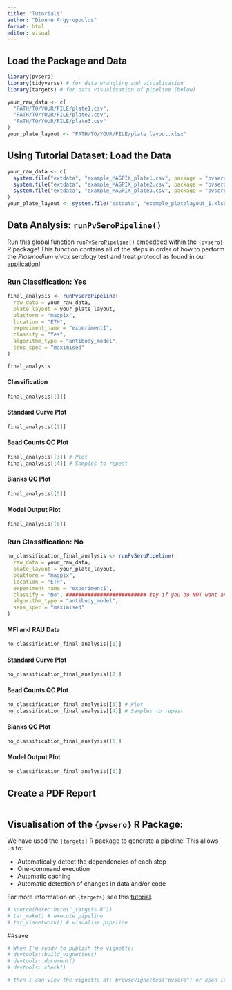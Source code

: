 ```yaml
---
title: "Tutorials"
author: "Dionne Argyropoulos"
format: html
editor: visual
---
```


## Load the Package and Data

```r
library(pvsero)
library(tidyverse) # for data wrangling and visualisation
library(targets) # for data visualisation of pipeline (below)

your_raw_data <- c(
  "PATH/TO/YOUR/FILE/plate1.csv",
  "PATH/TO/YOUR/FILE/plate2.csv",
  "PATH/TO/YOUR/FILE/plate3.csv"
)
your_plate_layout <- "PATH/TO/YOUR/FILE/plate_layout.xlsx"
```

## Using Tutorial Dataset: Load the Data

```r
your_raw_data <- c(
  system.file("extdata", "example_MAGPIX_plate1.csv", package = "pvsero"),
  system.file("extdata", "example_MAGPIX_plate2.csv", package = "pvsero"), 
  system.file("extdata", "example_MAGPIX_plate3.csv", package = "pvsero")
)
your_plate_layout <- system.file("extdata", "example_platelayout_1.xlsx", package = "pvsero")
```

## Data Analysis: `runPvSeroPipeline()` 

Run this global function `runPvSeroPipeline()` embedded within the `{pvsero}` R package! This function contains all of the steps in order of how to perform the *Plasmodium vivax* serology test and treat protocol as found in our [application](https://dionnecargy.shinyapps.io/PvSeroApp/)! 

### Run Classification: Yes {.tabset}

```r
final_analysis <- runPvSeroPipeline(
  raw_data = your_raw_data, 
  plate_layout = your_plate_layout, 
  platform = "magpix", 
  location = "ETH", 
  experiment_name = "experiment1", 
  classify = "Yes", 
  algorithm_type = "antibody_model", 
  sens_spec = "maximised"
)

final_analysis
```

#### Classification 

```r
final_analysis[[1]]
```

#### Standard Curve Plot

```r
final_analysis[[2]]
```

#### Bead Counts QC Plot

```r
final_analysis[[3]] # Plot
final_analysis[[4]] # Samples to repeat 
```

#### Blanks QC Plot

```r
final_analysis[[5]]
```

#### Model Output Plot

```r
final_analysis[[6]]
```

### Run Classification: No

```r
no_classification_final_analysis <- runPvSeroPipeline(
  raw_data = your_raw_data, 
  plate_layout = your_plate_layout, 
  platform = "magpix", 
  location = "ETH", 
  experiment_name = "experiment1", 
  classify = "No", ########################## key if you do NOT want any classification performed i.e., you do not have PvSeroTaT antigens 
  algorithm_type = "antibody_model", 
  sens_spec = "maximised"
)
```
#### MFI and RAU Data 

```r
no_classification_final_analysis[[1]]
```

#### Standard Curve Plot

```r
no_classification_final_analysis[[2]]
```

#### Bead Counts QC Plot

```r
no_classification_final_analysis[[3]] # Plot
no_classification_final_analysis[[4]] # Samples to repeat 
```

#### Blanks QC Plot

```r
no_classification_final_analysis[[5]]
```

#### Model Output Plot

```r
no_classification_final_analysis[[6]]
```

## Create a PDF Report

```r

```

## Visualisation of the `{pvsero}` R Package: 

We have used the `{targets}` R package to generate a pipeline! This allows us to:

- Automatically detect the dependencies of each step 
- One-command execution
- Automatic caching 
- Automatic detection of changes in data and/or code

For more information on `{targets}` see this [tutorial](https://books.ropensci.org/targets/). 

```r
# source(here::here("_targets.R"))
# tar_make() # execute pipeline
# tar_visnetwork() # visualise pipeline
```

##save 
```r

# When I'm ready to publish the vignette: 
# devtools::build_vignettes()
# devtools::document()
# devtools::check()

# then I can view the vignette at: browseVignettes("pvsero") or open it directly: vignette("PvSeroApp_R_Tutorial") 
```

